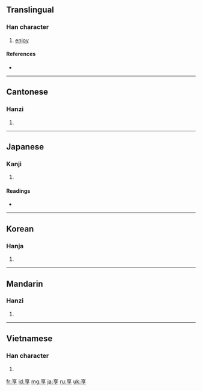 ==Translingual==

===Han character===
{{Han char|rn=8|rad=亠|as=06|sn=8|four=0040<sub>7</sub>|canj=卜口弓木 (YRND)}}

# [[enjoy]]

====References====
* {{Han ref|kx=0088.170|dkj=00298|dj=0187.100|hdz=10284.080|uh=4EAB|ud=20139|bh=A8C9|bd=43209}}

----

==Cantonese==

===Hanzi===
{{yue-hanzi|jyut=|y=heung2}}

# {{defn|Cantonese|sort=亠06}}

----

==Japanese==

===Kanji===
{{ja-kanji|grade=c|rs=亠06}}

# {{defn|Japanese}}

====Readings====
* {{ja-readings|on=[[きょう]] (kyō)|kun=[[すすめる]] (susumeru), [[うける]] (ukeru)}}

----

==Korean==

===Hanja===
{{ko-hanja|hangeul=향|rv=hyang|mr=hyang}}

# {{defn|Korean|sort=亠06}}

----

==Mandarin==

===Hanzi===
{{cmn-hanzi|pin=[[xiǎng]] ([[xiang3]])|wg=hsiang<sup>3</sup>}}

# {{defn|Mandarin|sort=亠06}}

----

==Vietnamese==

===Han character===
{{vi-hantu|[[hưởng]]|rs=亠06}}

# {{defn|Vietnamese|sort=亠06}}

[[fr:享]]
[[id:享]]
[[mg:享]]
[[ja:享]]
[[ru:享]]
[[uk:享]]